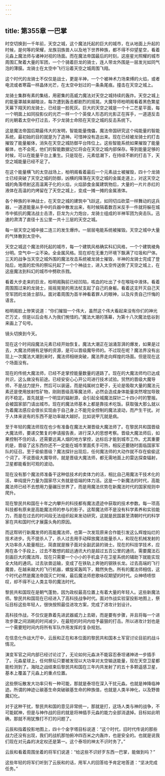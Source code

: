 ```yaml
---
---
---
```

title: 第355章 一巴掌
---



时空切换到一千年前，天空之城，这个魔法托起的巨大的城市，在从地面上升起的时候，是何等的荣耀，龙族羽族兽人以及地下世界种族，都不得不仰望星空，看着元淼上魔法师与诸神对视的场面。而在魔法帝国最后的时刻，这座星光照耀的城市周围汇聚着大量的军团，一个个骑着巨龙的骑士，连人带龙外围是一层发光如同气泡的薄膜。龙骑士在太空中飞行沿着天空之城周围飞翔。

这个时代的龙骑士不仅仅是战士，更是半神，一个个被神术力场束缚的火焰，或者电流或者寒霜一样晶体光芒，在太空中划过的一条条尾痕。撞击在天空之城上。

龙骑士集群有素的集结，用密集的高威力魔法对天空之城持续的轰炸。天空之城上的能量罩越来越暗淡，每次遭到轰击都剧烈的摇晃。大魔导师柏明阁看着黑色繁星天幕下翔天的龙骑士，已经是一脸死灰。巨大的天空之城是一个十二芒星平面，每一个明面上如同投影仪的光芒一样一个个英俊人形态的光影正在挥手，一道道反击的光朝着太空中打过去，不少龙骑士命陨在天空之城的反击系统下。

这是魔法帝国后期最伟大的发明，智能能量傀儡，魔法帝国研究这个纯能量的智能系统，最初始的目的就是为了造神。可惜神没有造出来。现在已经被龙骑士的打击摧毁了能量躯体，消失在天空之城防御平台阵位上。这些智能系统如果摧毁了能量躯体，也不会死，他们的智能数据记忆将会在天空之城内部保存。等到能量足够的时候，可以在能量平台上重生。只是现在，元素低潮下，在持续不断的打击下，天空之城能量已经不足了。

在这个能量横飞的太空战场上，柏明阁看着最后一个元素战士被摧毁，四十个龙骑士已经突破了天空之城的防御，凶横的降落在天空之城的金属走道上，对这天空之城的角落喷射这高温离子化的火焰，火焰舔食金属建筑物后，大量的一片片赤红的液体在高温的灼烤留在了天空之城上，变成一摊一摊的金属液体。

各个种族的半神战士，在天空之城的建筑中飞跃这，如同切瓜砍菜一样舞动的这兵器，一道道能量从手中的兵器中散发出来，有时候隔着数百米反手一件就将躲在城市中抵抗的魔法战士击溃，巨龙为火力炮台，龙骑士组成的半神军团为突击队。迅速的肃清了直径十五公里一共十三层的天空之城。

每一层天空之城中接二连三的发生爆炸。一层层电能系统被摧毁。天空之城中大量的气体散到太空中。

天空之城这个魔法师托起的城市，每一个建筑风格确实科幻风格，一个个建筑棱角分明。空气中一尘不染。全金属风格。现在却在无重力环境下飘满了垃圾和尸体。三天的战争当天空之城外围的魔法攻击系统被龙骑士摧毁，半神的龙骑士完成了登陆后，地面的宏伟的祭坛托起了一个个神战士，进入太空传送倒了天空之城上，在这座魔法到科幻的城市中劈砍杀戮。

看着大步走来的巨龙，柏明阁胸前已经凹陷，咳血的吐出了卡在喉咙中液体。看着周围围过来的龙骑士，摇摇晃晃的用法杖支起了自己的身躯。看着这支歼灭自己天空军团的龙骑士部队。面对着周围为首半神看着罪人的眼神，以及斥责自己忏悔的语言。

柏明阁脸上惨笑说道：“你们摧毁一个伟大，虽然这个伟大看起来没有你们的神光芒万丈，但是以后会有人为我们惋惜的。”魔法大潮的落幕，为第十八次魔法低谷到来画上了句号。

镜头切换到今天。

现在这个时间段魔法元素已经开始恢复。魔法大潮正在汹涌澎湃的爆发，如果是过去，大魔法师拥有足够的资源，是可以晋级魔导师的。不过现在呢？魔法界没有出现上一次魔法大潮到来时，魔法师相继突破，魔法界走向辉煌的场面。但是现在这个场面没有。

现在的传统大魔法师，已经不走掌控能量数量的道路了。现在的大魔法师均已达成共识，这么做没有前途。已经安安心心开公司进行技术试验。贸然的晋级大魔导师，不是战力提升，然后可以装逼，而是纯属树立靶子，无论是吸取大量的魔法元素还是使用放射性矿物，刚刚晋级高等魔法师，必然会造成身体能量突然增加导致的不稳定。首先就是一个明显的辐射源，会引起全城魔法探针二十四小时的警报。会被国家部门请出城市。现在的魔法师基本上都是靠技术吃饭。获取强大那么就以为着魔法感应会很长实现由于自己身上不能完全控制的魔法波动，而产生干扰。对于人体来说有的东西不是功率越大越好。比如说甲亢就是病。

至于年轻的魔法师现在也少有准备在魔法大潮晋级大魔法师了。在黎民共和国晋级大魔法师，要递交繁复的申请报告表，进行深入的思想考察。晋级大魔法师后，如果控制不住的话，还需要远离人烟的地方掌控，达标后才能到城市工作。尤其重要的是，晋级了这东西你还不一定能在城市里面炙手可热，相反还要随时面临国家军队的征召。至于偷偷晋级？魔法探针出现后，任何魔法师的大动作就不存在偷偷这个词了。不说晋级大魔导师，就是晋级大魔法师，都无需地面上的雷达探查辐射，卫星都能看到可观的波动。

现在没有那个魔法师准备干这种低技术的卖体力的活，相比自己用魔法干技术化的活，单纯提升力量为国家尽义务就是低端的体力活。这是一个新魔法的时代，高能魔法师已经不去想用力量碾压世界了，而是用魔法优势在新魔法时代的国家规则中爬升。

现在黎民共和国在十年之内攀升的科技都有魔法遗迹中获取的技术参数。每一项高科技都有原来是高能魔法师的参与的影子。这帮魔法师不是没有科学素养和实验能力，而是在过去的时间段无法组织起来发动研究，这就是民国甚至清朝时代的科学家在共和国时代才展露头角的原因。

而这帮转行新魔发师的高能魔法师，也第一次发现原来合作能引发这么辉煌灿烂的技术进步。先不提杀人了，杀人过去用手动释放魔法能量杀人，和现在机械发射的大功率杀人能量相比，简直就是猴子面对全副武装的骑士。现在的科技学技术，应用在各个手段上，过去不敢想的超远通讯大约是超过五百公里的通讯，需要魔法石刻画巨大的魔法阵，现在只需要一个小小的手机盒子在卫星系统的辅助下就能实现全大陆的通讯。过去驮兽运输，变成了在铁轨上奔驰的钢铁长龙。过去高端的飞行魔兽，在越来越大的飞行机器，螺旋桨轰鸣下，黯然失色。所有的魔法师相信，这个时代必然是魔法帝国灭亡时候，最后魔法师悲歌咏叹期望的时代。众神啧啧惊叹，却不得不让人类主导的魔法时代。

黎民共和国现在是朝气蓬勃，因为政权最高位置上有着大量的年轻人。这些新魔法师。黎民共和国现在已经进入了高科技战争时代。面对作战实验室投影地图上，祭坛目标这些年轻人，很快按照最佳进攻方案，完成了进攻计划设计。

高科技作战，不仅仅是靠着先进武器威力上去砸，而是要有步骤，并且将每一个进攻步骤之间消耗的时间减少，在最短的时间内给予最狠的打击。所以进攻计划也是一个需要短时间内将所有军队作用发挥的复杂规划。

在信息化作战大厅中，云辰和正在和本位面的黎民共和国本土军官讨论目前的战斗情况。

演变军官之间内部已经讨论过了，无论如何元淼决不能容忍泰坦诸神进一步插手了。元淼星球上，任何祭坛只要被发现以大功率对太空输送能量，现在天空卫星都能检测到了。海陆之战结束后黎民共和国在三年内共发射了的五十多颗遥感卫星，基本上覆盖了元淼上的重点位置。

这些祭坛散发大功率只有一种可能，那就是泰坦在深入干扰元淼。也就是神降临神迹。所谓的神迹让碳基生命突破碳基生命的种族值，也就是人类半神化，以及野兽魔幻化。

对于这种干扰，黎民共和国的意见非常统一，那就是打，这场人类与神的战争，不可能弑神，但是与神作战的目的就是将神插手元淼的能力全部消退掉。目标如此明确，那就不用犹豫打不打的问题了。

云辰和指着投影地图上，四十个金字塔目标说道：“这个时代，旧时代传说的那些战力还没有出现，我们的战机那怕俯冲四百米之内轰炸，也是安全的。也就是说我们现在对元淼的决定权还是第一。这个泰坦的神太不识时务了。”

云辰和看着周围坐着的将军们说道：“给这些不识好歹东西一巴掌，能做到吗？”

这些年轻的将军们听到了云辰和的话，用军人的回答给予肯定地答道：“坚决完成任务。”